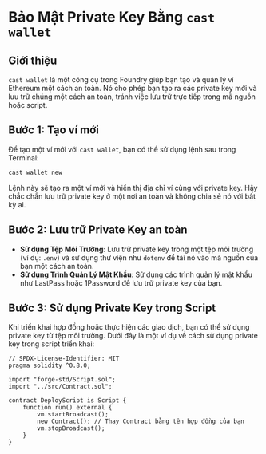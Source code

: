 # Bảo Mật Private Key Bằng `cast wallet`


<YouTubePlayer videoId="MJDRi8XgtJ0"/>

## Giới thiệu

`cast wallet` là một công cụ trong Foundry giúp bạn tạo và quản lý ví Ethereum một cách an toàn. Nó cho phép bạn tạo ra các private key mới và lưu trữ chúng một cách an toàn, tránh việc lưu trữ trực tiếp trong mã nguồn hoặc script.

## Bước 1: Tạo ví mới

Để tạo một ví mới với `cast wallet`, bạn có thể sử dụng lệnh sau trong Terminal:

```bash
cast wallet new
```

Lệnh này sẽ tạo ra một ví mới và hiển thị địa chỉ ví cùng với private key. Hãy chắc chắn lưu trữ private key ở một nơi an toàn và không chia sẻ nó với bất kỳ ai.

## Bước 2: Lưu trữ Private Key an toàn

- **Sử dụng Tệp Môi Trường**: Lưu trữ private key trong một tệp môi trường (ví dụ: `.env`) và sử dụng thư viện như `dotenv` để tải nó vào mã nguồn của bạn một cách an toàn.
- **Sử dụng Trình Quản Lý Mật Khẩu**: Sử dụng các trình quản lý mật khẩu như LastPass hoặc 1Password để lưu trữ private key của bạn.

## Bước 3: Sử dụng Private Key trong Script

Khi triển khai hợp đồng hoặc thực hiện các giao dịch, bạn có thể sử dụng private key từ tệp môi trường. Dưới đây là một ví dụ về cách sử dụng private key trong script triển khai:

```solidity
// SPDX-License-Identifier: MIT
pragma solidity ^0.8.0;

import "forge-std/Script.sol";
import "../src/Contract.sol";

contract DeployScript is Script {
    function run() external {
        vm.startBroadcast();
        new Contract(); // Thay Contract bằng tên hợp đồng của bạn
        vm.stopBroadcast();
    }
}
```